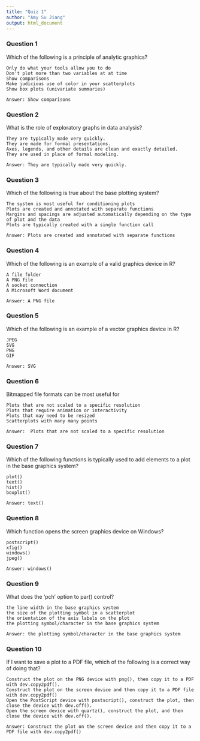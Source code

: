 ```yaml
---
title: "Quiz 1"
author: "Amy Su Jiang"
output: html_document
---
```


### Question 1

Which of the following is a principle of analytic graphics?

    Only do what your tools allow you to do
    Don't plot more than two variables at at time
    Show comparisons
    Make judicious use of color in your scatterplots
    Show box plots (univariate summaries)

```
Answer: Show comparisons
```

### Question 2

What is the role of exploratory graphs in data analysis?

    They are typically made very quickly.
    They are made for formal presentations.
    Axes, legends, and other details are clean and exactly detailed.
    They are used in place of formal modeling.

```
Answer: They are typically made very quickly.
```

### Question 3

Which of the following is true about the base plotting system?

    The system is most useful for conditioning plots
    Plots are created and annotated with separate functions
    Margins and spacings are adjusted automatically depending on the type of plot and the data
    Plots are typically created with a single function call

```
Answer: Plots are created and annotated with separate functions
```

### Question 4

Which of the following is an example of a valid graphics device in R?

    A file folder
    A PNG file
    A socket connection
    A Microsoft Word document

```
Answer: A PNG file
```

### Question 5

Which of the following is an example of a vector graphics device in R?

    JPEG
    SVG
    PNG
    GIF

```
Answer: SVG
```

### Question 6

Bitmapped file formats can be most useful for

    Plots that are not scaled to a specific resolution
    Plots that require animation or interactivity
    Plots that may need to be resized
    Scatterplots with many many points

```
Answer:  Plots that are not scaled to a specific resolution
```

### Question 7

Which of the following functions is typically used to add elements to a plot in the base graphics system?

    plot()
    text()
    hist()
    boxplot()

```
Answer: text()
```

### Question 8

Which function opens the screen graphics device on Windows?

    postscript()
    xfig()
    windows()
    jpeg()

```
Answer: windows()
```

### Question 9

What does the 'pch' option to par() control?

    the line width in the base graphics system
    the size of the plotting symbol in a scatterplot
    the orientation of the axis labels on the plot
    the plotting symbol/character in the base graphics system

```
Answer: the plotting symbol/character in the base graphics system
```

### Question 10

If I want to save a plot to a PDF file, which of the following is a correct way of doing that?

    Construct the plot on the PNG device with png(), then copy it to a PDF with dev.copy2pdf().
    Construct the plot on the screen device and then copy it to a PDF file with dev.copy2pdf()
    Open the PostScript device with postscript(), construct the plot, then close the device with dev.off().
    Open the screen device with quartz(), construct the plot, and then close the device with dev.off().

```
Answer: Construct the plot on the screen device and then copy it to a PDF file with dev.copy2pdf()

```